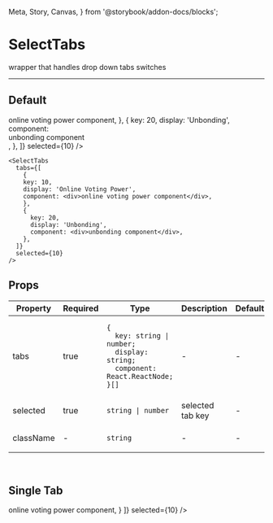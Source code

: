   Meta, Story, Canvas,
} from '@storybook/addon-docs/blocks';

<Meta title="Reusable/SelectTabs" component={SelectTabs} />

# SelectTabs

wrapper that handles drop down tabs switches

---
## Default
<Canvas>
  <Story name="Default">
    <SelectTabs
      tabs={[
        {
        key: 10,
        display: 'Online Voting Power',
        component: <div>online voting power component</div>,
        },
        {
          key: 20,
          display: 'Unbonding',
          component: <div>unbonding component</div>,
        },
      ]}
      selected={10}
    />
  </Story>
</Canvas>

```
<SelectTabs
  tabs={[
    {
    key: 10,
    display: 'Online Voting Power',
    component: <div>online voting power component</div>,
    },
    {
      key: 20,
      display: 'Unbonding',
      component: <div>unbonding component</div>,
    },
  ]}
  selected={10}
/>
```
## Props
<table>
<thead>
  <tr>
    <th>Property</th>
    <th>Required</th>
    <th>Type</th>
    <th>Description</th>
    <th>Default</th>
  </tr>
  </thead>
<tbody>
  <tr>
    <td>tabs</td>
    <td>true</td>
    <td>

```
{
  key: string | number;
  display: string;
  component: React.ReactNode;
}[]
```

  </td>
    <td>-</td>
    <td>-</td>
  </tr>

  <tr>
    <td>selected</td>
    <td>true</td>
    <td>

`string | number`

  </td>
    <td>selected tab key</td>
    <td>-</td>
  </tr>

  <tr>
    <td>className</td>
    <td>-</td>
    <td>

`string`

  </td>
    <td>-</td>
    <td>-</td>
  </tr>
  </tbody>
</table>
<br/>

## Single Tab
<Canvas>
  <Story name="Single Tab">
    <SelectTabs
      tabs={[
        {
        key: 10,
        display: 'Online Voting Power',
        component: <div>online voting power component</div>,
        }
      ]}
      selected={10}
    />
  </Story>
</Canvas>
